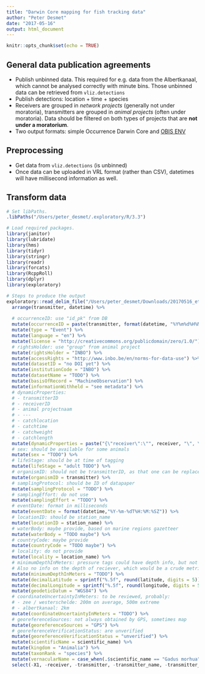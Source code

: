 ```yaml
---
title: "Darwin Core mapping for fish tracking data"
author: "Peter Desmet"
date: "2017-05-16"
output: html_document
---
```


```r
knitr::opts_chunk$set(echo = TRUE)
```

## General data publication agreements

* Publish unbinned data. This required for e.g. data from the Albertkanaal, which cannot be analysed correctly with minute bins. Those unbinned data can be retrieved from `vliz.detections`
* Publish detections: location + time + species
* Receivers are grouped in _network projects_ (generally not under moratoria), transmitters are grouped in _animal projects_ (often under moratoria). Data should be filtered on both types of projects that are **not under a moratorium**.
* Two output formats: simple Occurrence Darwin Core and [OBIS ENV](https://bdj.pensoft.net/article/10989/)

## Preprocessing

* Get data from `vliz.detections` (is unbinned)
* Once data can be uploaded in VRL format (rather than CSV), datetimes will have millisecond information as well.

## Transform data

```r
# Set libPaths.
.libPaths("/Users/peter_desmet/.exploratory/R/3.3")

# Load required packages.
library(janitor)
library(lubridate)
library(hms)
library(tidyr)
library(stringr)
library(readr)
library(forcats)
library(RcppRoll)
library(dplyr)
library(exploratory)

# Steps to produce the output
exploratory::read_delim_file("/Users/peter_desmet/Downloads/20170516_etn_sample_detections_view.csv" , ",", quote = "\"", skip = 0 , col_names = TRUE , na = c("","NA") , locale=locale(encoding = "UTF-8", decimal_mark = "."), trim_ws = FALSE , progress = FALSE) %>% exploratory::clean_data_frame() %>%
  arrange(transmitter, datetime) %>%
  
  # occurrenceID: use "id_pk" from DB
  mutate(occurrenceID = paste(transmitter, format(datetime, "%Y%m%d%H%M%S"), sep = ":")) %>%
  mutate(type = "Event") %>%
  mutate(language = "en") %>%
  mutate(license = "http://creativecommons.org/publicdomain/zero/1.0/") %>%
  # rightsHolder: use "group" from animal project 
  mutate(rightsHolder = "INBO") %>%
  mutate(accessRights = "http://www.inbo.be/en/norms-for-data-use") %>%
  mutate(datasetID = "no DOI yet") %>%
  mutate(institutionCode = "INBO") %>%
  mutate(datasetName = "TODO") %>%
  mutate(basisOfRecord = "MachineObservation") %>%
  mutate(informationWithheld = "see metadata") %>%
  # dynamicProperties:
  # - transmitterID
  # - receiverID
  # - animal projectnaam
  # - ---
  # - catchlocation
  # - catchtime
  # - catchweight
  # - catchlength
  mutate(dynamicProperties = paste("{\"receiver\":\"", receiver, "\", \"network_project_name\":\"", network_project_name, "\"}", sep = "")) %>%
  # sex: should be available for some animals
  mutate(sex = "TODO") %>%
  # lifeStage: should be at time of tagging
  mutate(lifeStage = "adult TODO") %>%
  # organismID: should not be transmitterID, as that one can be replaced/reused. Find a good animalID
  mutate(organismID = transmitter) %>%
  # samplingProtocol: should be ID of datapaper
  mutate(samplingProtocol = "TODO") %>%
  # samplingEffort: do not use
  mutate(samplingEffort = "TODO") %>%
  # eventDate: format in milliseconds
  mutate(eventDate = format(datetime,"%Y-%m-%dT%H:%M:%SZ")) %>%
  # locationID: should be station_name
  mutate(locationID = station_name) %>%
  # waterBody: maybe provide, based on marine regions gazetteer
  mutate(waterBody = "TODO maybe") %>%
  # countryCode: maybe provide
  mutate(countryCode = "TODO maybe") %>%
  # locality: do not provide
  mutate(locality = location_name) %>%
  # minimumDepthInMeters: pressure tags could have depth info, but not retrieved via VRL yet.
  # Also no info on the depth of reciever, which would be a crude metric for depth of animal anyway
  mutate(minimumDepthInMeters = "TODO") %>%
  mutate(decimalLatitude = sprintf("%.5f", round(latitude, digits = 5))) %>%
  mutate(decimalLongitude = sprintf("%.5f", round(longitude, digits = 5))) %>%
  mutate(geodeticDatum = "WGS84") %>%
  # coordinateUncertaintyInMeters: to be reviewed, probably:
  # - zee / westerschelde: 200m on average, 500m extreme
  # - albertkanaal: 2km
  mutate(coordinateUncertaintyInMeters = "TODO") %>%
  # georeferenceSources: not always obtained by GPS, sometimes map
  mutate(georeferenceSources = "GPS") %>%
  # georeferenceVerificationStatus: are unverified
  mutate(georeferenceVerificationStatus = "unverified") %>%
  mutate(scientificName = scientific_name) %>%
  mutate(kingdom = "Animalia") %>%
  mutate(taxonRank = "species") %>%
  mutate(vernacularName = case_when(.$scientific_name == "Gadus morhua" ~ "Atlantic cod", .$scientific_name == "Anguilla anguilla" ~ "European eel")) %>%
  select(-X1, -receiver, -transmitter, -transmitter_name, -transmitter_serial, -sensor_value, -sensor_unit, -sensor2_value, -sensor2_unit, -station_name, -datetime, -id_pk, -qc_flag, -file, -latitude, -longitude, -deployment_fk, -scientific_name, -location_name, -deployment_station_name, -deploy_date_time, -animal_project, -animal_project_name, -animal_project_code, -animal_moratorium, -network_project, -network_project_name, -network_project_code, -network_moratorium, -signal_to_noise_ratio, -detection_file_id)
```
